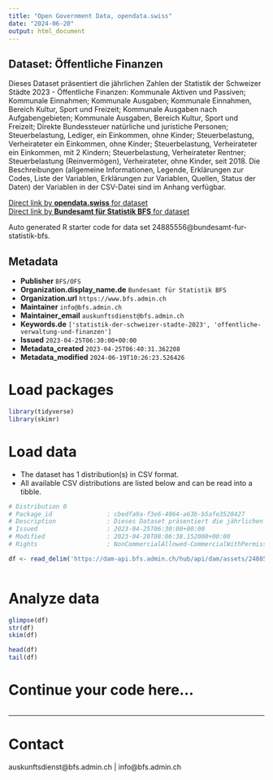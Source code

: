 ```yaml
---
title: "Open Government Data, opendata.swiss"
date: "2024-06-20"
output: html_document
---
```


## Dataset: Öffentliche Finanzen

Dieses Dataset präsentiert die jährlichen Zahlen der Statistik der Schweizer Städte 2023 - Öffentliche Finanzen: Kommunale Aktiven und Passiven; Kommunale Einnahmen; Kommunale Ausgaben; Kommunale Einnahmen, Bereich Kultur, Sport und Freizeit; Kommunale Ausgaben nach Aufgabengebieten; Kommunale Ausgaben, Bereich Kultur, Sport und Freizeit; Direkte Bundessteuer natürliche und juristiche Personen; Steuerbelastung, Lediger, ein Einkommen, ohne Kinder; Steuerbelastung, Verheirateter ein Einkommen, ohne Kinder; Steuerbelastung, Verheirateter ein Einkommen, mit 2 Kindern; Steuerbelastung, Verheirateter Rentner; Steuerbelastung (Reinvermögen), Verheirateter, ohne Kinder, seit 2018. Die Beschreibungen (allgemeine Informationen, Legende, Erklärungen zur Codes, Liste der Variablen, Erklärungen zur Variablen, Quellen, Status der Daten) der Variablen in der CSV-Datei sind im Anhang verfügbar.

[Direct link by **opendata.swiss** for dataset](https://opendata.swiss/de/dataset/offentliche-finanzen)<br>
[Direct link by **Bundesamt für Statistik BFS** for dataset](https://www.bfs.admin.ch/asset/de/ts-b-ssv-11-2023)

Auto generated R starter code for data set 24885556@bundesamt-fur-statistik-bfs.

## Metadata

- **Publisher** `BFS/OFS`
- **Organization.display_name.de** `Bundesamt für Statistik BFS`
- **Organization.url** `https://www.bfs.admin.ch`
- **Maintainer** `info@bfs.admin.ch`
- **Maintainer_email** `auskunftsdienst@bfs.admin.ch`
- **Keywords.de** `['statistik-der-schweizer-stadte-2023', 'offentliche-verwaltung-und-finanzen']`
- **Issued** `2023-04-25T06:30:00+00:00`
- **Metadata_created** `2023-04-25T06:40:31.362208`
- **Metadata_modified** `2024-06-19T10:26:23.526426`


# Load packages

```r

library(tidyverse)
library(skimr)

```

# Load data

-   The dataset has 1 distribution(s) in CSV format.
-   All available CSV distributions are listed below and can be read into a tibble.

```r

# Distribution 0
# Package_id               : cbedfa9a-f3e6-4064-a63b-b5afe3528427
# Description              : Dieses Dataset präsentiert die jährlichen Zahlen der Statistik der Schweizer Städte 2023 - Öffentliche Finanzen: Kommunale Aktiven und Passiven; Kommunale Einnahmen; Kommunale Ausgaben; Kommunale Einnahmen, Bereich Kultur, Sport und Freizeit; Kommunale Ausgaben nach Aufgabengebieten; Kommunale Ausgaben, Bereich Kultur, Sport und Freizeit; Direkte Bundessteuer natürliche und juristiche Personen; Steuerbelastung, Lediger, ein Einkommen, ohne Kinder; Steuerbelastung, Verheirateter ein Einkommen, ohne Kinder; Steuerbelastung, Verheirateter ein Einkommen, mit 2 Kindern; Steuerbelastung, Verheirateter Rentner; Steuerbelastung (Reinvermögen), Verheirateter, ohne Kinder, seit 2018. Die Beschreibungen (allgemeine Informationen, Legende, Erklärungen zur Codes, Liste der Variablen, Erklärungen zur Variablen, Quellen, Status der Daten) der Variablen in der CSV-Datei sind im Anhang verfügbar.
# Issued                   : 2023-04-25T06:30:00+00:00
# Modified                 : 2023-04-20T08:06:38.152000+00:00
# Rights                   : NonCommercialAllowed-CommercialWithPermission-ReferenceRequired

df <- read_delim('https://dam-api.bfs.admin.ch/hub/api/dam/assets/24885562/master')



```

# Analyze data

```r

glimpse(df)
str(df)
skim(df)

head(df)
tail(df)

```

# Continue your code here...

```r

```

------------------------------------------------------------------------

# Contact

auskunftsdienst@bfs.admin.ch | info@bfs.admin.ch
